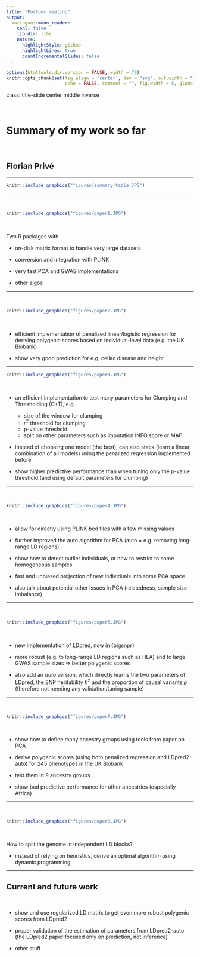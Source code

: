 ```yaml
---
title: "Postdoc meeting"
output:
  xaringan::moon_reader:
    seal: false
    lib_dir: libs
    nature:
      highlightStyle: github
      highlightLines: true
      countIncrementalSlides: false
---
```


```r
options(htmltools.dir.version = FALSE, width = 70)
knitr::opts_chunk$set(fig.align = 'center', dev = "svg", out.width = "70%",
                      echo = FALSE, comment = "", fig.width = 5, global.par = TRUE)
```

class: title-slide center middle inverse

<br>

# Summary of my work so far

<br>

## Florian Privé

---

```r
knitr::include_graphics("figures/summary-table.JPG")
```

---

<br>

```r
knitr::include_graphics("figures/paper1.JPG")
```

<br>

Two R packages with

- on-disk matrix format to handle very large datasets

- conversion and integration with PLINK

- very fast PCA and GWAS implementations

- other algos

---

<br>

```r
knitr::include_graphics("figures/paper2.JPG")
```

<br>

- efficient implementation of penalized linear/logistic regression for deriving polygenic scores based on individual-level data (e.g. the UK Biobank)

- show very good prediction for e.g. celiac disease and height

---

```r
knitr::include_graphics("figures/paper3.JPG")
```

<br>

- an efficient implementation to test many parameters for Clumping and Thresholding (C+T), e.g. 

    - size of the window for clumping
    - $r^2$ threshold for clumping
    - p-value threshold
    - split on other parameters such as imputation INFO score or MAF
    
- instead of choosing one model (the best), can also stack (learn a linear combination of all models) using the penalized regression implemented before

- show higher predictive performance than when tuning only the p-value threshold (and using default parameters for clumping)

---

<br>

```r
knitr::include_graphics("figures/paper4.JPG")
```

<br>

- allow for directly using PLINK bed files with a few missing values

- further improved the auto algorithm for PCA (auto = e.g. removing long-range LD regions)

- show how to detect outlier individuals, or how to restrict to some homogeneous samples

- fast and unbiased projection of new individuals into some PCA space

- also talk about potential other issues in PCA (relatedness, sample size imbalance)

---

<br>

```r
knitr::include_graphics("figures/paper6.JPG")
```

<br>

- new implementation of LDpred, now in {bigsnpr}

- more robust (e.g. to long-range LD regions such as HLA) and to large GWAS sample sizes $\Rightarrow$ better polygenic scores

- also add an *auto* version, which directly learns the two parameters of LDpred, the SNP heritability $h^2$ and the proportion of causal variants $p$ (therefore not needing any validation/tuning sample)

---

<br>

```r
knitr::include_graphics("figures/paper7.JPG")
```

<br>

- show how to define many ancestry groups using tools from paper on PCA

- derive polygenic scores (using both penalized regression and LDpred2-auto) for 245 phenotypes in the UK Biobank

- test them in 9 ancestry groups

- show bad predictive performance for other ancestries (especially Africa)

---

<br>

```r
knitr::include_graphics("figures/paper8.JPG")
```

<br>

How to split the genome in independent LD blocks?

- instead of relying on heuristics, derive an optimal algorithm using dynamic programming

---

## Current and future work

<br>

- show and use regularized LD matrix to get even more robust polygenic scores from LDpred2

- proper validation of the estimation of parameters from LDpred2-auto (the LDpred2 paper focused only on prediction, not inference)

- other stuff
